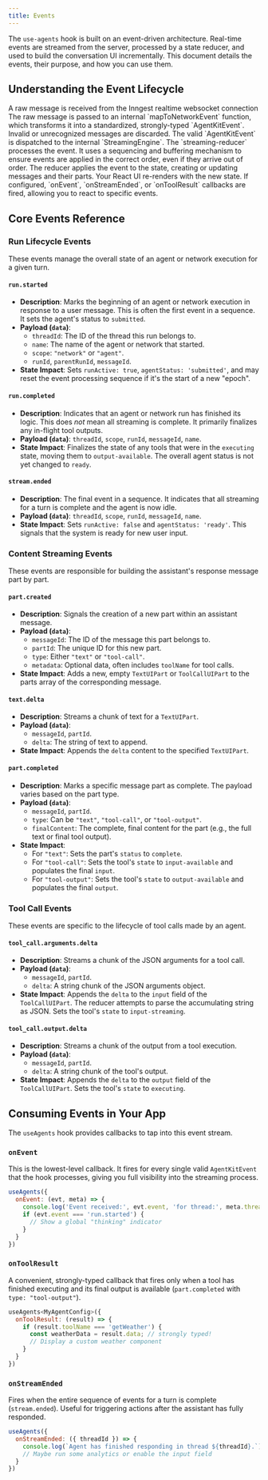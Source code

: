 ```yaml
---
title: Events
---
```


The `use-agents` hook is built on an event-driven architecture. Real-time events are streamed from the server, processed by a state reducer, and used to build the conversation UI incrementally. This document details the events, their purpose, and how you can use them.

## Understanding the Event Lifecycle

<Steps>
  <Step title="Raw Event Streaming">
    A raw message is received from the Inngest realtime websocket connection
  </Step>
  <Step title="Mapping">
    The raw message is passed to an internal `mapToNetworkEvent` function, which transforms it into a standardized, strongly-typed `AgentKitEvent`. Invalid or unrecognized messages are discarded.
  </Step>
  <Step title="Dispatch">
    The valid `AgentKitEvent` is dispatched to the internal `StreamingEngine`.
  </Step>
  <Step title="Reduction">
    The `streaming-reducer` processes the event. It uses a sequencing and buffering mechanism to ensure events are applied in the correct order, even if they arrive out of order.
  </Step>
  <Step title="State Update">
    The reducer applies the event to the state, creating or updating messages and their parts.
  </Step>
  <Step title="UI Render">
    Your React UI re-renders with the new state.
  </Step>
  <Step title="Callbacks">
    If configured, `onEvent`, `onStreamEnded`, or `onToolResult` callbacks are fired, allowing you to react to specific events.
  </Step>
</Steps>

## Core Events Reference

### Run Lifecycle Events

These events manage the overall state of an agent or network execution for a given turn.

#### `run.started`

-   **Description**: Marks the beginning of an agent or network execution in response to a user message. This is often the first event in a sequence. It sets the agent's status to `submitted`.
-   **Payload (`data`)**:
    -   `threadId`: The ID of the thread this run belongs to.
    -   `name`: The name of the agent or network that started.
    -   `scope`: `"network"` or `"agent"`.
    -   `runId`, `parentRunId`, `messageId`.
-   **State Impact**: Sets `runActive: true`, `agentStatus: 'submitted'`, and may reset the event processing sequence if it's the start of a new "epoch".

#### `run.completed`

-   **Description**: Indicates that an agent or network run has finished its logic. This does *not* mean all streaming is complete. It primarily finalizes any in-flight tool outputs.
-   **Payload (`data`)**: `threadId`, `scope`, `runId`, `messageId`, `name`.
-   **State Impact**: Finalizes the state of any tools that were in the `executing` state, moving them to `output-available`. The overall agent status is not yet changed to `ready`.

#### `stream.ended`

-   **Description**: The final event in a sequence. It indicates that all streaming for a turn is complete and the agent is now idle.
-   **Payload (`data`)**: `threadId`, `scope`, `runId`, `messageId`, `name`.
-   **State Impact**: Sets `runActive: false` and `agentStatus: 'ready'`. This signals that the system is ready for new user input.

### Content Streaming Events

These events are responsible for building the assistant's response message part by part.

#### `part.created`

-   **Description**: Signals the creation of a new part within an assistant message.
-   **Payload (`data`)**:
    -   `messageId`: The ID of the message this part belongs to.
    -   `partId`: The unique ID for this new part.
    -   `type`: Either `"text"` or `"tool-call"`.
    -   `metadata`: Optional data, often includes `toolName` for tool calls.
-   **State Impact**: Adds a new, empty `TextUIPart` or `ToolCallUIPart` to the parts array of the corresponding message.

#### `text.delta`

-   **Description**: Streams a chunk of text for a `TextUIPart`.
-   **Payload (`data`)**:
    -   `messageId`, `partId`.
    -   `delta`: The string of text to append.
-   **State Impact**: Appends the `delta` content to the specified `TextUIPart`.

#### `part.completed`

-   **Description**: Marks a specific message part as complete. The payload varies based on the part type.
-   **Payload (`data`)**:
    -   `messageId`, `partId`.
    -   `type`: Can be `"text"`, `"tool-call"`, or `"tool-output"`.
    -   `finalContent`: The complete, final content for the part (e.g., the full text or final tool output).
-   **State Impact**:
    -   For `"text"`: Sets the part's `status` to `complete`.
    -   For `"tool-call"`: Sets the tool's `state` to `input-available` and populates the final `input`.
    -   For `"tool-output"`: Sets the tool's `state` to `output-available` and populates the final `output`.

### Tool Call Events

These events are specific to the lifecycle of tool calls made by an agent.

#### `tool_call.arguments.delta`

-   **Description**: Streams a chunk of the JSON arguments for a tool call.
-   **Payload (`data`)**:
    -   `messageId`, `partId`.
    -   `delta`: A string chunk of the JSON arguments object.
-   **State Impact**: Appends the `delta` to the `input` field of the `ToolCallUIPart`. The reducer attempts to parse the accumulating string as JSON. Sets the tool's `state` to `input-streaming`.

#### `tool_call.output.delta`

-   **Description**: Streams a chunk of the output from a tool execution.
-   **Payload (`data`)**:
    -   `messageId`, `partId`.
    -   `delta`: A string chunk of the tool's output.
-   **State Impact**: Appends the `delta` to the `output` field of the `ToolCallUIPart`. Sets the tool's `state` to `executing`.

## Consuming Events in Your App

The `useAgents` hook provides callbacks to tap into this event stream.

### `onEvent`

This is the lowest-level callback. It fires for every single valid `AgentKitEvent` that the hook processes, giving you full visibility into the streaming process.

```jsx
useAgents({
  onEvent: (evt, meta) => {
    console.log('Event received:', evt.event, 'for thread:', meta.threadId);
    if (evt.event === 'run.started') {
      // Show a global "thinking" indicator
    }
  }
})
```

### `onToolResult`

A convenient, strongly-typed callback that fires only when a tool has finished executing and its final output is available (`part.completed` with `type: "tool-output"`).

```jsx
useAgents<MyAgentConfig>({
  onToolResult: (result) => {
    if (result.toolName === 'getWeather') {
      const weatherData = result.data; // strongly typed!
      // Display a custom weather component
    }
  }
})
```

### `onStreamEnded`

Fires when the entire sequence of events for a turn is complete (`stream.ended`). Useful for triggering actions after the assistant has fully responded.

```jsx
useAgents({
  onStreamEnded: ({ threadId }) => {
    console.log(`Agent has finished responding in thread ${threadId}.`);
    // Maybe run some analytics or enable the input field
  }
})
```
